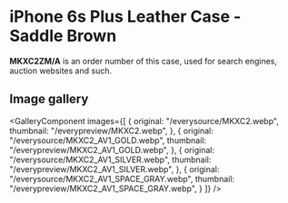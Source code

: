 
# iPhone 6s Plus Leather Case - Saddle Brown

<Callout type='info' emoji='👉🏻'>**MKXC2ZM/A** is an order number of this case, used for search engines, auction websites and such.</Callout>

## Image gallery

<GalleryComponent
    images={[
      {
        original: "/everysource/MKXC2.webp",
        thumbnail: "/everypreview/MKXC2.webp",
      },
      {
        original: "/everysource/MKXC2_AV1_GOLD.webp",
        thumbnail: "/everypreview/MKXC2_AV1_GOLD.webp",
      },
      {
        original: "/everysource/MKXC2_AV1_SILVER.webp",
        thumbnail: "/everypreview/MKXC2_AV1_SILVER.webp",
      },
      {
        original: "/everysource/MKXC2_AV1_SPACE_GRAY.webp",
        thumbnail: "/everypreview/MKXC2_AV1_SPACE_GRAY.webp",
      }
    ]}
  />

